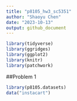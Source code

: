 ```yaml
---
title: "p8105_hw3_sc5351"
author: "Shaoyu Chen"
date: "2023-10-13"
output: github_document
---
```


```r
library(tidyverse)
library(ggridges)
library(ggplot2)
library(knitr)
library(patchwork)
```

##Problem 1
```r
library(p8105.datasets)
data("instacart")
```
